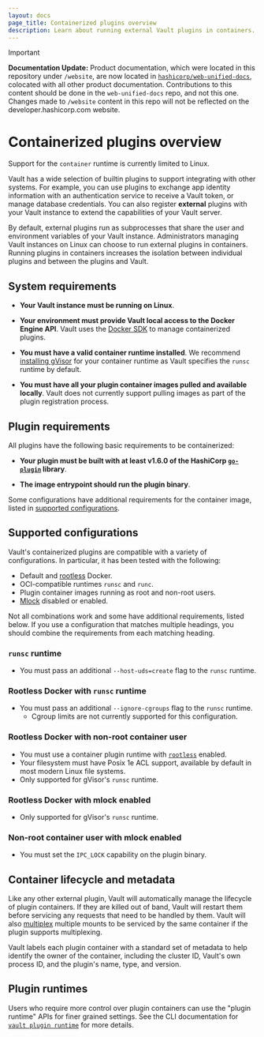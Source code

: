 ```yaml
---
layout: docs
page_title: Containerized plugins overview
description: Learn about running external Vault plugins in containers.
---
```


> [!IMPORTANT]  
> **Documentation Update:** Product documentation, which were located in this repository under `/website`, are now located in [`hashicorp/web-unified-docs`](https://github.com/hashicorp/web-unified-docs), colocated with all other product documentation. Contributions to this content should be done in the `web-unified-docs` repo, and not this one. Changes made to `/website` content in this repo will not be reflected on the developer.hashicorp.com website.

# Containerized plugins overview

<Note title="Limited OS support">

  Support for the `container` runtime is currently limited to Linux.

</Note>

Vault has a wide selection of builtin plugins to support integrating with other
systems. For example, you can use plugins to exchange app identity information
with an authentication service to receive a Vault token, or manage database
credentials. You can also register **external** plugins with your Vault instance
to extend the capabilities of your Vault server.

By default, external plugins run as subprocesses that share the user and
environment variables of your Vault instance. Administrators managing Vault
instances on Linux can choose to run external plugins in containers. Running
plugins in containers increases the isolation between individual plugins and
between the plugins and Vault.

## System requirements

- **Your Vault instance must be running on Linux**.

- **Your environment must provide Vault local access to the Docker Engine API**.
  Vault uses the [Docker SDK](https://pkg.go.dev/github.com/docker/docker) to
  manage containerized plugins.

- **You must have a valid container runtime installed**. We recommend
  [installing gVisor](https://gvisor.dev/docs/user_guide/install/) for your
  container runtime as Vault specifies the `runsc` runtime by default.

- **You must have all your plugin container images pulled and available locally**.
  Vault does not currently support pulling images as part of the plugin
  registration process.

## Plugin requirements

All plugins have the following basic requirements to be containerized:

- **Your plugin must be built with at least v1.6.0 of the HashiCorp
  [`go-plugin`](https://github.com/hashicorp/go-plugin) library**.

- **The image entrypoint should run the plugin binary**.

Some configurations have additional requirements for the container image, listed
in [supported configurations](#supported-configurations).

## Supported configurations

Vault's containerized plugins are compatible with a variety of configurations.
In particular, it has been tested with the following:

- Default and [rootless](https://docs.docker.com/engine/security/rootless/) Docker.
- OCI-compatible runtimes `runsc` and `runc`.
- Plugin container images running as root and non-root users.
- [Mlock](/vault/docs/configuration#disable_mlock) disabled or enabled.

Not all combinations work and some have additional requirements, listed below.
If you use a configuration that matches multiple headings, you should combine
the requirements from each matching heading.

### `runsc` runtime

- You must pass an additional `--host-uds=create` flag to the `runsc` runtime.

### Rootless Docker with `runsc` runtime

- You must pass an additional `--ignore-cgroups` flag to the `runsc` runtime.
  - Cgroup limits are not currently supported for this configuration.

### Rootless Docker with non-root container user

- You must use a container plugin runtime with
  [`rootless`](/vault/docs/commands/plugin/runtime/register#rootless) enabled.
- Your filesystem must have Posix 1e ACL support, available by default in most
  modern Linux file systems.
- Only supported for gVisor's `runsc` runtime.

### Rootless Docker with mlock enabled

- Only supported for gVisor's `runsc` runtime.

### Non-root container user with mlock enabled

- You must set the `IPC_LOCK` capability on the plugin binary.

## Container lifecycle and metadata

Like any other external plugin, Vault will automatically manage the lifecycle
of plugin containers. If they are killed out of band, Vault will restart them
before servicing any requests that need to be handled by them. Vault will also
[multiplex](/vault/docs/plugins/plugin-architecture#plugin-multiplexing) multiple
mounts to be serviced by the same container if the plugin supports multiplexing.

Vault labels each plugin container with a standard set of metadata to help
identify the owner of the container, including the cluster ID, Vault's own
process ID, and the plugin's name, type, and version.

## Plugin runtimes

Users who require more control over plugin containers can use the "plugin
runtime" APIs for finer grained settings. See the CLI documentation for
[`vault plugin runtime`](/vault/docs/commands/plugin/runtime) for more details.
